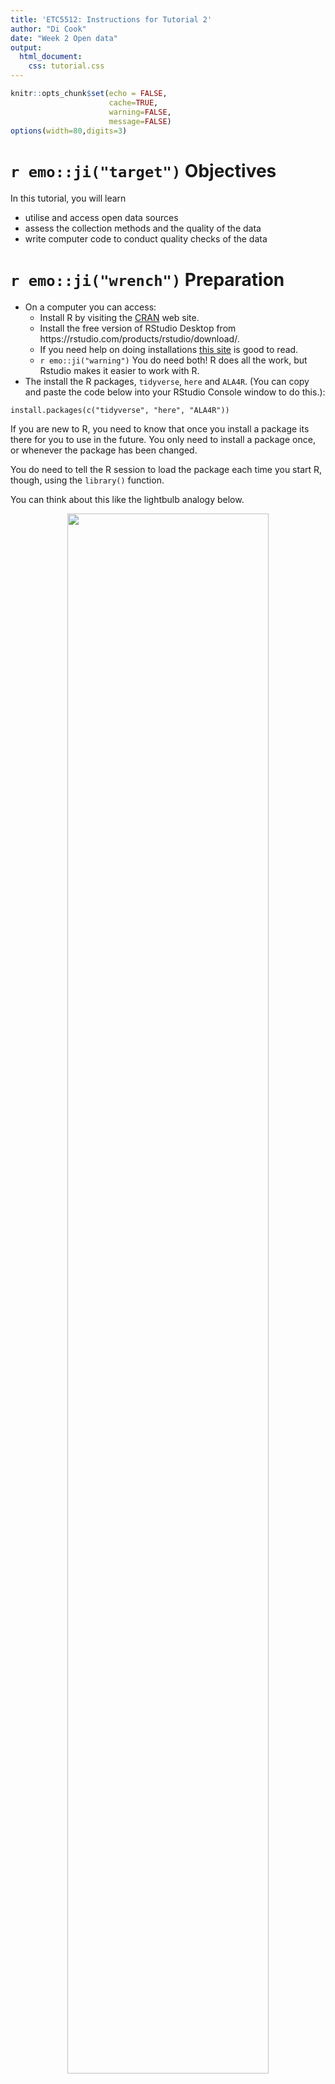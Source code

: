 ```yaml
---
title: 'ETC5512: Instructions for Tutorial 2'
author: "Di Cook"
date: "Week 2 Open data"
output: 
  html_document:
    css: tutorial.css
---
```


```r
knitr::opts_chunk$set(echo = FALSE, 
                      cache=TRUE, 
                      warning=FALSE, 
                      message=FALSE)
options(width=80,digits=3)
```  
  
# `r emo::ji("target")` Objectives
  
In this tutorial, you will learn 

- utilise and access open data sources 
- assess the collection methods and the quality of the data
- write computer code to conduct quality checks of the data

# `r emo::ji("wrench")` Preparation

- On a computer you can access:
    - Install R by visiting the [CRAN](https://cran.r-project.org) web site. 
    - Install the free version of RStudio Desktop from https://rstudio.com/products/rstudio/download/. 
    - If you need help on doing installations [this site](https://rstudio-education.github.io/hopr/starting.html) is good to read.
    - `r emo::ji("warning")` You do need both! R does all the work, but Rstudio makes it easier to work with R.

- The install the R packages, `tidyverse`, `here` and `ALA4R`. (You can copy and paste the code below into your RStudio Console window to do this.):

```
install.packages(c("tidyverse", "here", "ALA4R"))
```

If you are new to R, you need to know that once you install a package its there for you to use in the future. You only need to install a package once, or whenever the package has been changed.  

You do need to tell the R session to load the package each time you start R, though, using the `library()` function. 

You can think about this like the lightbulb analogy below. 

<center>
<img src="install_vs_library.jpeg" width="80%">
</center>

- Register for an account for the National Longitudinal Survey of Youth at https://www.nlsinfo.org/content/cohorts/nlsy79/get-data. You need to provide an email address only.

<!-- Methods for data collection can be dichotomised by the type of data collected – namely, experimental or observational – or alternatively, categorised into experimental design or survey design. Survey designs often, although not always, aim to collect observational data whilst experimental designs are exclusively center on experimental data.-->


# `r emo::ji("gear")` Tutorial

## Exercise 1: US air traffic

### a. Download

- Navigate to the airline ontime performance data base by going to 
https://www.transtats.bts.gov/
- Select "Statistical Products and Data" and "A-Z Index"
- On that page choose "Airline On-Time Database",
- then "Aviation"
- and then "Airline On-Time Performance Data".
- In the table for "Reporting Carrier On-Time Performance (1987-present)" click "Download"

This will bring you to an interface for choosing a subset.

`r emo::ji("warning")` THE DATA IS VERY BIG SO FOLLOW THE INSTRUCTIONS BELOW TO DOWNLOAD A SMALL SUBSET

- Choose 2020 and January (before the pandemic hit the USA)
- Select these variables:  `YEAR`,`MONTH`, `DAY_OF_MONTH`, `DAY_OF_WEEK`,`FL_DATE`, `OP_UNIQUE_CARRIER`, `OP_CARRIER`, `TAIL_NUM`, `ORIGIN`,`DEST`, `CRS_DEP_TIME`, `DEP_TIME`, `DEP_DELAY`,`CRS_ARR_TIME`,`ARR_TIME`, `ARR_DELAY`

### b. How was the data collected?

You can check the ["Data profile"](https://www.transtats.bts.gov/DatabaseInfo.asp?QO_VQ=EFD&DB_URL=Z1qr_VQ=E&Z1qr_Qr5p=N8vn6v10&f7owrp6_VQF=D) to help answer for these questions.
  
  (i) Who has the oversight for the data provision? 
  (ii) Who reports the data to the data provider? 
  (iii) What type of data collection is this? (e.g. experimental or observational? Survey sampling?) 
  (iv) Is this open data? What type of license is provided? What are you allowed to do with the data? <
  (v) What information is in each row of the data set? 
  
### c. Data quality checks

(i) Read in the data
(ii) Check dates range for the month of January 2020.
(iii) Count number of flights by carrier. Who has the most flights?
(iv) Which airport has the most traffic? Does every airport have the same number of incoming and outgoing flights?

```r
library(tidyverse)
library(here)
flights <- read_csv(here::here("data/994615142_T_ONTIME_REPORTING 3.csv"))
flights %>% select(FL_DATE) %>% summary()
flights %>% count(OP_CARRIER, sort = TRUE)
outgoing <- flights %>% count(ORIGIN) %>% rename(outbound = n)
incoming <- flights %>% count(DEST) %>% rename(inbound = n)
traffic <- full_join(outgoing, incoming, by=c("ORIGIN" = "DEST"))
ggplot(traffic, aes(x=outbound, y=inbound)) + geom_point() +
  coord_equal()
```
  
## Exercise 2: National Longitudinal Survey of Youth
  
`r emo::ji("exclamation_mark")` The following data contains information presenting sex as a binary variable, and also race as categorical. We realise that sex is not binary. And also that race is an "arbitrary system of visual clasification that does not demarcate distinct subspecies of the human population" ([Mindy Thompson Fullilove](https://ajph.aphapublications.org/doi/pdf/10.2105/AJPH.88.9.1297)). Please skip this question if it disturbs you.

### a. Data download

(i) Point your browser to https://www.nlsinfo.org/content/cohorts/nlsy79/get-data and login in.
(ii) Choose the NLSY79 study. The first step is to "choose targets". CALL IT "NLSY". Download the file containing the description of the chosen variables.  We'll use the default selection of variables, which has three demographic variables. (For fun, you could browse the many, many variables available to download to see what information is available.) Save/download this target to your computer.
(iii) Next download the data, by choosing "Advanced Download". This will download a folder called "NLSY" containing the data in different formats. One of them is a "csv" file. 
(iv) The data arrives with four variables `R0000100`, `R0173600`, `R0214700`, `R0214800`. Check the codebook to find out what these are.


### b. License and usage

(i) At the bottom of the web site are links that can help to determine what are the allowed uses. What information does the data provider keep about you?  
(ii) Is there a license provided with the data? What sort of open data is this? The documentation says that this is public use data. What do you think "public use" means? 

### c. About the data

(i) What type of data is this? (e.g. experimental or observational? Survey sampling?)
(ii) Check the levels in the downloaded data. Do they match the codebook? How many individuals are in the sample?

```r
nlsy <- read_csv(here::here("data/NLSY/NLSY.csv"))
nlsy %>% count(R0214700)
nlsy %>% count(R0214800)
nlsy %>% count(R0173600)
nlsy %>% tally()
```

## Exercise 3: Atlas of Living Australia

The Atlas of Living Australia is a major resource for occurrence data on animals, plants, insects, fish. 

(i) Point your browser to https://www.ala.org.au. Check the terms of use. Does it have a license? 
(ii) Using the `ALA4R` library, and the function `occurrences` extract the records for platypus. 
(iii) Plot the locations of sightings.
(iv) What dates of sightings are downloaded?
(v) What is the extent of the missing values? Particularly in data and location variables?
(v) What type of data collection is this? (e.g. experimental or observational? Survey sampling?) 


##### © Copyright 2021 Monash University
